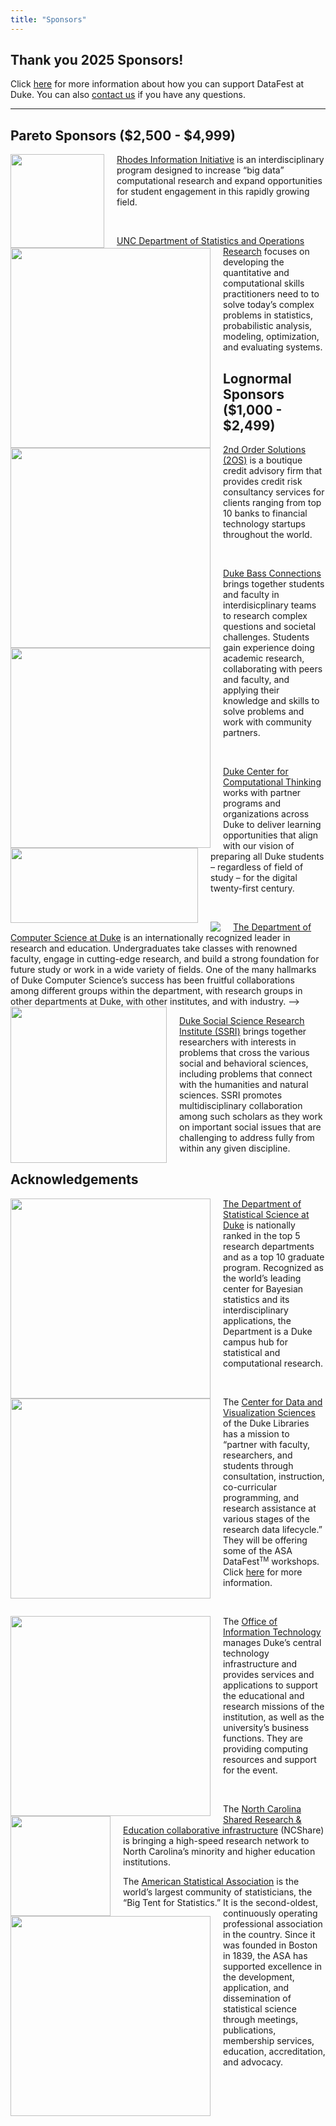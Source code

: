 ```yaml
---
title: "Sponsors"
---
```


## Thank you 2025 Sponsors!

Click [here](/sponsorship.html) for more information about how you can support DataFest at Duke. You can also [contact us](mailto:alexander.fisher@duke.edu) if you have any questions.

------------------------------------------------------------------------

## Pareto Sponsors (\$2,500 - \$4,999)

![](/logos/iid-cropped.png){style="float: left;padding-right:20px" width="150"}

[Rhodes Information Initiative](https://bigdata.duke.edu/) is an interdisciplinary program designed to increase "big data" computational research and expand opportunities for student engagement in this rapidly growing field.

<br>

![](/logos/unc_stats_or.png){style="float: left;padding-right:20px" width="320"}

[UNC Department of Statistics and Operations Research ](https://stor.unc.edu/) focuses on developing the quantitative and computational skills practitioners need to to solve today's complex problems in statistics, probabilistic analysis, modeling, optimization, and evaluating systems. 



<!-- ![](/logos/duke-pratt-logo-2.png){style="width:200px;float: left;padding-right:20px"} -->

<!-- [Duke Pratt School of Engineering](https://pratt.duke.edu/), founded in 1939, believes an engineer's purpose is to imagine solutions that make peoples' lives better and then to lead teams to design and build those solutions. The Pratt legacy includes discoveries with significant impact. From real-time 3D ultrasonic scanning, to history's first invisibility cloak. Pratt faculty, staff and students are inventing a better future by making fundamental discoveries, identifying human needs and designing effective solutions that are equitable and sustainable. -->

## Lognormal Sponsors (\$1,000 - \$2,499)

![](/logos/secondorder.png){style="float: left;padding-right:20px" width="320"}

[2nd Order Solutions (2OS)](https://2os.com/) is a boutique credit advisory firm that provides credit risk consultancy services for clients ranging from top 10 banks to financial technology startups throughout the world.

<br>

![](logos/duke-bass-connections.png){style="float: left;padding-right:20px" width="320"}

[Duke Bass Connections](https://bassconnections.duke.edu/about) brings together students and faculty in interdisicplinary teams to research complex questions and societal challenges. Students gain experience doing academic research, collaborating with peers and faculty, and applying their knowledge and skills to solve problems and work with community partners.

<br>

![](logos/duke-cct.png){style="float: left;padding-right:20px" width="300" height="120"} [Duke Center for Computational Thinking](https://computationalthinking.duke.edu/) works with partner programs and organizations across Duke to deliver learning opportunities that align with our vision of preparing all Duke students -- regardless of field of study -- for the digital twenty-first century.

<br>

![](logos/duke-cs.png){style="float: left;padding-right:20px"}[The Department of Computer Science at Duke](https://www.cs.duke.edu/) is an internationally recognized leader in research and education. Undergraduates take classes with renowned faculty, engage in cutting-edge research, and build a strong foundation for future study or work in a wide variety of fields. One of the many hallmarks of Duke Computer Science's success has been fruitful collaborations among different groups within the department, with research groups in other departments at Duke, with other institutes, and with industry. --\>
<br>
![](/logos/ssri.png){style="float: left;padding-right:20px" width="250"}

[Duke Social Science Research Institute (SSRI)](https://ssri.duke.edu/) brings together researchers with interests in problems that cross the various social and behavioral sciences, including problems that connect with the humanities and natural sciences. SSRI promotes multidisciplinary collaboration among such scholars as they work on important social issues that are challenging to address fully from within any given discipline.


## Acknowledgements

![](/logos/stat-sci-updated.png){style="width:320px;float: left;padding-right:20px"}

[The Department of Statistical Science at Duke](http://stat.duke.edu/) is nationally ranked in the top 5 research departments and as a top 10 graduate program. Recognized as the world's leading center for Bayesian statistics and its interdisciplinary applications, the Department is a Duke campus hub for statistical and computational research.

<br>

<img src="/logos/duke-libraries.png" style="width:320px;float: left;padding-right:20px"/>

The [Center for Data and Visualization Sciences](https://library.duke.edu/data/data-visualization) of the Duke Libraries has a mission to "partner with faculty, researchers, and students through consultation, instruction, co-curricular programming, and research assistance at various stages of the research data lifecycle." They will be offering some of the ASA DataFest<small><sup>TM</sup></small> workshops. Click [here](/workshops) for more information.


<br>

<img src="/logos/duke-oit.png" style="width:320px;float: left;padding-right:20px"/>

The [Office of Information Technology](https://oit.duke.edu/) manages Duke’s central technology infrastructure and provides services and applications to support the educational and research missions of the institution, as well as the university's business functions. They are providing computing resources and support for the event.

<br>

<img src="/logos/NCShare.png" style="width:160px;float: left;padding-right:20px"/>

The [North Carolina Shared Research & Education collaborative infrastructure](https://ncshare.org/about/) (NCShare) is bringing a high-speed research network to North Carolina’s minority and higher education institutions.

<img src="/logos/asa.jpg" style="width:320px;float: left;padding-right:20px"/>

The [American Statistical Association](http://amstat.org/) is the world's largest community of statisticians, the "Big Tent for Statistics." It is the second-oldest, continuously operating professional association in the country. Since it was founded in Boston in 1839, the ASA has supported excellence in the development, application, and dissemination of statistical science through meetings, publications, membership services, education, accreditation, and advocacy.  